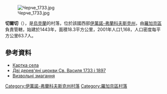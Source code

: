 [[Image:Черче_1733.jpg|right]]

{{coord|49|25|45|N|24|33|12|E|scale:30000|display=title}}

'''切爾切'''（{{lang-uk|Черче}}），是[[烏克蘭|烏克蘭]]的村落，位於該國西部[[伊萬諾-弗蘭科夫斯克州|伊萬諾-弗蘭科夫斯克州]]，由[[羅加京區|羅加京區]]負責管轄，始建於1443年，面積18.3平方公里，2001年人口1,168，人口密度每平方公里63.7人。

==參考資料==
*[http://gska2.rada.gov.ua/pls/z7502/A005?rdat1=25.05.2006&rf7571=14072 Картка села]{{dead link|date=2017年11月 |bot=InternetArchiveBot |fix-attempted=yes }}
* [http://decerkva.org.ua/fra/cherche.html Дві дерев'яні церкви Св. Василя 1733 і 1897] {{Wayback|url=http://decerkva.org.ua/fra/cherche.html |date=20200220050742 }}
* [http://ifoonsku.ucoz.ua/Vyzvolni_zmahannja_1917_21.pdf Визвольні змагання] {{Wayback|url=http://ifoonsku.ucoz.ua/Vyzvolni_zmahannja_1917_21.pdf |date=20131203034813 }}

{{DEFAULTSORT:Черче}}
[[Category:伊萬諾-弗蘭科夫斯克州村落|Category:伊萬諾-弗蘭科夫斯克州村落]]
[[Category:羅加京區村落|Category:羅加京區村落]]


{{IvanoFrankivsk-geo-stub}}